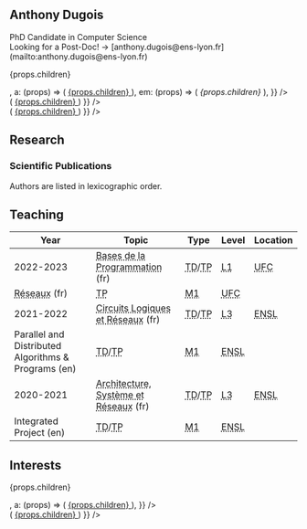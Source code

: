 


<Head>
	<title>Anthony Dugois — PhD Candidate in Computer Science</title>
	<meta name="description" content="Personal website of Anthony Dugois." />
</Head>

<section className="pt-12 md:pt-44 pb-6 md:pb-12">
	<Container>
		<h1 className="font-semibold text-4xl mb-2">Anthony Dugois</h1>
		<div className="text-2xl text-slate-700 mb-4">
			PhD Candidate in Computer Science <br />
			<span className="text-red-600 font-bold">Looking for a Post-Doc! → [anthony.dugois@ens-lyon.fr](mailto:anthony.dugois@ens-lyon.fr)</span>
		</div>
		<div className="text-lg md:text-xl md:text-justify md:leading-relaxed">
			<Lead
				components={{
					p: (props) => <p className="py-1">{props.children}</p>,
					a: (props) => (
						<a
							href={props.href}
							className="text-indigo-600 underline underline-offset-4 decoration-2 decoration-indigo-200 hover:no-underline hover:text-indigo-800 focus:no-underline focus:text-indigo-800"
						>
							{props.children}
						</a>
					),
					em: (props) => (
						<em className="not-italic text-slate-600">
							{props.children}
						</em>
					),
				}}
			/>
		</div>
	</Container>
</section>

<section className="pb-6 md:pb-12">
	<Container>
		<div className="px-4 py-4 rounded-md text-sm text-center bg-slate-100 text-slate-900">
			<Links components={{
				a: (props) => (
					<a href={props.href} className="text-indigo-600 hover:text-indigo-800 focus:text-indigo-800">
						{props.children}
					</a>
				)
			}} />
			<div className="mt-1 italic">
				<Contact components={{
					a: (props) => (
						<a href={props.href}
						   className="underline underline-offset-2 hover:no-underline focus:no-underline">
							{props.children}
						</a>
					)
				}} />
			</div>
		</div>
	</Container>
</section>

<section className="py-6 md:py-12">
	<Container>
		<h2 className="text-2xl md:text-3xl font-semibold mb-2">Research</h2>
		<div className="text-base md:text-lg md:text-justify md:leading-relaxed">
			<Research />
		</div>
		<h3 className="text-xl md:text-2xl font-semibold mt-6 md:mt-12 mb-1">
			Scientific Publications
		</h3>
		<div className="text-base font-normal italic text-slate-600 mb-2">
			Authors are listed in lexicographic order.
		</div>
		<Bib />
	</Container>
</section>

<section className="py-6 md:py-12">
	<Container>
		<h2 className="text-2xl md:text-3xl font-semibold mb-2">Teaching</h2>
		<div className="text-base md:text-lg md:text-justify md:leading-relaxed">
			<Teaching />
		</div>
		<div className="mt-8 overflow-auto">
			<table className="w-full min-w-[44rem] border-collapse">
				<thead className="text-left font-semibold text-sm">
				<tr className="border-t-2 border-b border-slate-900">
					<th className="py-1 pr-2 w-auto">Year</th>
					<th className="py-1 px-2 w-auto">Topic</th>
					<th className="py-1 px-2 w-auto">Type</th>
					<th className="py-1 px-2 w-auto">Level</th>
					<th className="py-1 pl-2 w-auto">Location</th>
				</tr>
				</thead>
				<tbody className="text-left font-normal text-sm align-top">
				<tr>
					<td rowSpan={2} className="pt-1 pr-2">2022-2023</td>
					<td className="pt-1 px-2"><abbr title="Basics of Computer Programming">Bases de la Programmation</abbr> (fr)</td>
					<td className="pt-1 px-2"><abbr title="Travaux Dirigés (Tutorials)">TD</abbr>/<abbr title="Travaux Pratiques (Practical Work)">TP</abbr></td>
					<td className="pt-1 px-2"><abbr title="Licence 1 (Bachelor's degree)">L1</abbr></td>
					<td className="pt-1 pl-2"><abbr title="Université de Franche-Comté">UFC</abbr></td>
				</tr>
				<tr className="border-b border-slate-900">
					<td className="py-1 px-2"><abbr title="Networks">Réseaux</abbr> (fr)</td>
					<td className="py-1 px-2"><abbr title="Travaux Pratiques (Practical Work)">TP</abbr></td>
					<td className="py-1 px-2"><abbr title="Master 1 (Master's degree)">M1</abbr></td>
					<td className="py-1 pl-2"><abbr title="Université de Franche-Comté">UFC</abbr></td>
				</tr>
				<tr>
					<td rowSpan={2} className="pt-1 pr-2">2021-2022</td>
					<td className="pt-1 px-2"><abbr title="Logic Circuits & Networks">Circuits Logiques et Réseaux</abbr> (fr)</td>
					<td className="pt-1 px-2"><abbr title="Travaux Dirigés (Tutorials)">TD</abbr>/<abbr title="Travaux Pratiques (Practical Work)">TP</abbr></td>
					<td className="pt-1 px-2"><abbr title="Licence 3 (Bachelor's degree)">L3</abbr></td>
					<td className="pt-1 pl-2"><abbr title="École Normale Supérieure de Lyon">ENSL</abbr></td>
				</tr>
				<tr className="border-b border-slate-900">
					<td className="py-1 px-2">Parallel and Distributed Algorithms & Programs (en)</td>
					<td className="py-1 px-2"><abbr title="Travaux Dirigés (Tutorials)">TD</abbr>/<abbr title="Travaux Pratiques (Practical Work)">TP</abbr></td>
					<td className="py-1 px-2"><abbr title="Master 1 (Master's degree)">M1</abbr></td>
					<td className="py-1 pl-2"><abbr title="École Normale Supérieure de Lyon">ENSL</abbr></td>
				</tr>
				<tr>
					<td rowSpan={2} className="pt-1 pr-2">2020-2021</td>
					<td className="pt-1 px-2"><abbr title="Architecture, System & Networks">Architecture, Système et Réseaux</abbr> (fr)</td>
					<td className="pt-1 px-2"><abbr title="Travaux Dirigés (Tutorials)">TD</abbr>/<abbr title="Travaux Pratiques (Practical Work)">TP</abbr></td>
					<td className="pt-1 px-2"><abbr title="Licence 3 (Bachelor's degree)">L3</abbr></td>
					<td className="pt-1 pl-2"><abbr title="École Normale Supérieure de Lyon">ENSL</abbr></td>
				</tr>
				<tr className="border-b-2 border-slate-900">
					<td className="py-1 px-2">Integrated Project (en)</td>
					<td className="py-1 px-2"><abbr title="Travaux Dirigés (Tutorials)">TD</abbr>/<abbr title="Travaux Pratiques (Practical Work)">TP</abbr></td>
					<td className="py-1 px-2"><abbr title="Master 1 (Master's degree)">M1</abbr></td>
					<td className="py-1 pl-2"><abbr title="École Normale Supérieure de Lyon">ENSL</abbr></td>
				</tr>
				</tbody>
			</table>
		</div>
	</Container>
</section>

<section className="py-6 md:py-12">
	<Container>
		<h2 className="text-2xl md:text-3xl font-semibold mb-2">Interests</h2>
		<div className="text-base md:text-lg md:text-justify md:leading-relaxed">
			<Interests
				components={{
					p: (props) => <p className="py-1">{props.children}</p>,
					a: (props) => (
						<a
							href={props.href}
							className="text-indigo-600 hover:text-indigo-800 focus:text-indigo-800"
						>
							{props.children}
						</a>
					),
				}} />
		</div>
		<div className="mt-6">
			<Strava label="See my last runs!" />
		</div>
	</Container>
</section>

<footer className="pt-12 md:pt-32 pb-6 md:pb-12">
	<Container>
		<div className="text-sm text-center text-slate-500">
			<Foot components={{
				a: (props) => (
					<a href={props.href} className="underline underline-offset-2 hover:no-underline focus:no-underline">
						{props.children}
					</a>
				)
			}} />
		</div>
	</Container>
</footer>
